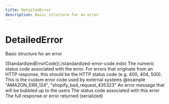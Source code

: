 ```yaml
---
title: DetailedError
description: Basic structure for an error
---
```


DetailedError
===============================================
Basic structure for an error

<Reference>
  <Field name="standardized_error_code" nullable={false}>
    <Type>
        [StandardizedErrorCode](./standardized-error-code.mdx)
    </Type>
    <Description>
      The numeric status code associated with the error. For errors that originate from an HTTP response, this should be the HTTP status code (e.g. 400, 404, 500).
    </Description>
  </Field>
  <Field name="external_error_code" type="string" nullable={false}>
    <Description>
      This is the custom error code used by external systems @example "AMAZON_ERR_124", "shopify_bad_request_435323"
    </Description>
  </Field>
  <Field name="message" type="string" nullable={false}>
    <Description>
      An error message that will be bubbled up to the users
    </Description>
  </Field>
  <Field name="external_http_status_code" type="string" nullable={false}>
    <Description>
      The status code associated with this error
    </Description>
  </Field>
  <Field name="raw_external_context" type="string" nullable={false}>
    <Description>
      The full response or error returned (serialized)
    </Description>
  </Field>
</Reference>